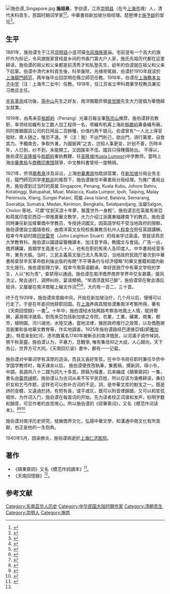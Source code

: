 {{inappropriate tone|time=2016-04-02T18:22:17+00:00}}
{{primarysources|time=2016-04-02T18:22:17+00:00}}
[[File:施伯谟_Singapore.jpg|thumb]] 
'''施祖皋'''{{BD|1881年||1940年||}}，字伯谟，江苏[[崇明县|崇明县]]（在今[[上海市|上海市]]境）人，清代末科貢生，民国时期词学家<ref>{{cite journal|author1=徐兵|title=崇明施姓漫话|url=http://blog.sina.com.cn/s/blog_532ac6020102e77e.html|journal=《风瀛洲》|date=2013年|issue=第7期|access-date=2016-02-19|archive-date=2019-08-22|archive-url=https://web.archive.org/web/20190822054947/http://blog.sina.com.cn/s/blog_532ac6020102e77e.html|dead-url=no}}</ref><ref>{{cite web|author1=徐兵|title=民国时期崇明籍词学家|url=http://daj.shcm.gov.cn/new_cmdaj_szby_qtdqzlbycg/2012-06-05/Detail_158355.htm|website=上海崇明档案史志网|accessdate=2012年|deadurl=yes|archiveurl=https://web.archive.org/web/20160304102549/http://daj.shcm.gov.cn/new_cmdaj_szby_qtdqzlbycg/2012-06-05/Detail_158355.htm|archivedate=2016-03-04}}</ref>，中華書局新加坡分局经理。琵琶博士[[施予龄|施予龄]]的堂兄<ref>{{cite book|author1=徐兵|title=瀛洲派“琵琶博士”施予龄的才艺人生|date=2010年}}</ref>。

==生平==

1881年，施伯谟生于江苏[[崇明县|崇明县]]小竖河镇[[令风旗施家|令风旗施家]]庙。宅前竖有一个高大的旗杆作为标记，令风旗施家曾经是乡间的书香门第大户人家，施氏先祖历代都在这里耕读。施伯谟的祖父和父亲都是前清秀才和私塾先生，幼年的伯谟就在祖父和父亲下启蒙。伯谟中清代末科貢生後，科举废除，光绪帝駕崩，伯谟於1910年就读於[[上海龍門師范|上海龍門師范]]，两年後毕业回崇明在縣立師范任教。1916年，伯谟在[[上海務本女子中学|上海務本女子中学]]（注：上海市二女中）任教。1918年，任江苏省立甲科商業学校教员兼实习商店主任。

[[辛亥革命|辛亥革命]]成功後，[[孫中山|孫中山]]先生之好友，南洋閩籍侨領[[吳世榮_(檳城)|吳世榮]]先生大力提倡为華僑婦女就業。

1919年，由馬来亚[[梹郎屿|梹郎屿]]（Penang）光華日報主筆[[陈宗山|陈宗山]]推荐，施伯谟辞去教职，率领经验織布女工数人加工程师一名，带織布机离上海赴[[梹榔屿|梹榔屿]]筹备織布廠，同时推銷國貨公司的日用品二百餘種，价值约两千银元。伯谟曾有“一人北上得官發財，衆人随之，惟恐不速。予（注：我）不出門則己，欲出門，須行萬里，自食其力。予獨南去，争取外滙，为國振興”之言。岂知人事更变，計划不善，历時半年，人已到，纱不到，未能開工。又因匯率不佳，國貨只得賤價赊出。 不得以，施伯谟在[[吉隆坡|吉隆坡]]与[[梹郎屿|梹郎屿]]重执教鞭，任[[吉隆坡(Kuala_Lumpor)|吉隆坡(Kuala Lumpor)]]中学教师。當時上海[[中華書局|中華書局]]与[[商務印書馆|商務印書馆]]競爭，中文教科書曾经一度畅销。

1921年，侨领[[章希泉|章希泉]]涉及诉讼，上海[[中華書局|中華書局]]怕耽誤营業，在[[新加坡|新加坡]]分局业务主任，龍門師范同学[[李默非|李默非]]的推荐下，施伯谟接任中華書局分局经理。为推广書局业务，施伯谟到过当时的英属 Singapore, Penang, Kuala Kubu, Johore Bahru, Kotatinggi, Batupahat, Muar, Malacca, Kuala Lumpor, Ipoh, Taiping, Malay Peninsula, Klang, Sungei Patani, 荷屬 Java Island, Batavia, Semarang, Soerabja, Sumatra, Medan, Kerimon, Bengkalis, Selatpandjang, 法屬Salgon, Cholon 等地。可謂“仗劍天涯十年夢，飘蓬世外一身輕”。施伯谟志在英属馬來亞和荷属印度尼西亞一带推廣華文教学，大力介绍江浙廣東福建南下的教员，施伯谟同時兼任新加坡華僑中学教员，专授詩词國文。因英語学校不受当地政府的限额，施伯谟便設立國語夜校，由南洋英文女校校長兼教员杭州人[[程幸今|程幸今]]担任英語講解。程幸今年幼时跟[[司徒雷登|司徒雷登]]（John Leighton Stuart）的母亲学过英语，曾就读燕京大学教育科。施伯谟以國語留聲機課本，加注音字母，教國文与會話。广告一出，僑界踴躍，首期学生竟達七八十人，也有在职的馬來人及印度人。中华書局经营多年，業务大振。当时，三民主義英文版己流入馬來亞，当地政府民政厅屡次到中華書局查禁辛亥革命胜利後出版的有関“不平等条约与经济侵略”的華文書籍和國内新文化报刊，施伯谟拒理力爭，程幸今用英语翻译。幸好民政厅中有華文学校的学生，人以“和为贵”，查禁得以通過。施伯谟在南洋僑界商界学界中交友甚廣，接风洗尘，聚会送行，调停纠纷，宴请頻頻。“举酒须逢知己醉”，施伯谟常在聚会酒后赋诗，又屡屡在南洋商報上緝文作词<ref>{{cite journal|author1=施伯谟|title=參觀南通小學筆記|url=http://eresources.nlb.gov.sg/newspapers/Digitised/Article/nysp19240526-1.2.32.1.aspx|journal=南洋商报 (Nanyang Siang Pau)|date=26 May 1924|pages=Page 11|access-date=2016-02-19|archive-date=2016-03-04|archive-url=https://web.archive.org/web/20160304154032/http://eresources.nlb.gov.sg/newspapers/Digitised/Article/nysp19240526-1.2.32.1.aspx|dead-url=no}}</ref><ref>{{cite journal|author1=施伯谟|title=題泉味齋|url=http://eresources.nlb.gov.sg/newspapers/Digitised/Article/nysp19270222-1.2.71.aspx|journal=南洋商报 (Nanyang Siang Pau)|date=22 February 1927|pages=Page 22|access-date=2016-02-19|archive-date=2016-03-04|archive-url=https://web.archive.org/web/20160304155330/http://eresources.nlb.gov.sg/newspapers/Digitised/Article/nysp19270222-1.2.71.aspx|dead-url=no}}</ref><ref>{{cite journal|title=寄懷施伯謨先生|url=http://qk.nuist.edu.cn/yj/ch/reader/create_pdf.aspx?file_no=20090419&flag=1&journal_id=yjxk&year_id=2009|journal=南洋商报 (Nanyang Siang Pau)|date=29 September 1925|pages=Page 18|deadurl=yes|archiveurl=https://web.archive.org/web/20160304054527/http://qk.nuist.edu.cn/yj/ch/reader/create_pdf.aspx?file_no=20090419&flag=1&journal_id=yjxk&year_id=2009|archivedate=2016年3月4日|df=}}</ref>，大约有一百二，三十首。

终于在1929年，施伯谟突患脑中风，开始在新加坡治疗，几个月以后，慢慢可以行走了。于是在年底间他辞职回国。在[[上海|上海]]养病其間伯谟集南洋考察所得，著有《天南回憶録》一書<ref name="#1">{{cite book|author1=施伯谟|title=天南回憶録|url=http://hollis.harvard.edu/primo_library/libweb/action/search.do?vl%28freeText0%29=Shi%2c+Bomo.&vl%2851615747UI0%29=creator&vl%28117501629UI1%29=all_items&vl%281UIStartWith0%29=exact&fn=search&tab=books&mode=Basic&vid=HVD&scp.scps=scope%3a%28HVD_FGDC%29%2cscope%3a%28HVD%29%2cscope%3a%28HVD_VIA%29&ct=lateralLinking|location=哈佛大学燕京图书馆藏|edition=1933年版|access-date=2016-02-19|archive-date=2017-03-05|archive-url=https://web.archive.org/web/20170305005313/http://hollis.harvard.edu/primo_library/libweb/action/search.do?vl%28freeText0%29=Shi%2c+Bomo.&vl%2851615747UI0%29=creator&vl%28117501629UI1%29=all_items&vl%281UIStartWith0%29=exact&fn=search&tab=books&mode=Basic&vid=HVD&scp.scps=scope%3a%28HVD_FGDC%29%2cscope%3a%28HVD%29%2cscope%3a%28HVD_VIA%29&ct=lateralLinking|dead-url=no}}</ref>。十年中，施伯谟经水陆两路考察各地風土人情，賦詩寄興，遍游南洋諸島，對馬來亞包括新加坡之寺院，农業，工業，礦業，商業，都市，植物園，河川湖池，水陸交通，當地法律，殖民政府推行之政策，以及僑胞艰苦創業和各地華文教育等，作实地調查。1925年施伯谟路经巴達维亞城(即[[雅加達|雅加達]])，特意来到红河，憑吊数萬名1740年被斬杀的南洋僑民，以河滿子调作悼詞，祭千秋英靈。施伯谟认为，平暴力，息戰爭, 唯有集信仰之大成，人心歸向，天下為公，世界方可大同。《天南回忆录》書中，都有一一记载。

施伯谟对中華词学有深厚的造诣，而且又喜好笙弦，在中华书局任职时兼任华侨中学国学教师时，每天课余以后， 施伯谟便孜孜執筆，集舊稿，撰新詞，得小令，中調，長調共八十二譜为詞九十多首。原稿为楷書，后来编成《碩果齋詞》一集，書名由[[葉恭绰|葉恭绰]]题。施伯谟认为古词从来不写平民百姓，所以应该为渔樵耕读，桑妇织女和乞丐作题，这样也可以弥补古词的不足。詞，是中華文库的魁宝之一。既是詩的变體，又遠過於詩。有短有長，或平或仄，既可以附音律韻譜，又可以和笙弦唱伴。为作词入门，施伯谟在每首词的开始，先为读者校正词谱和发声，标明字数和韻音，可见作者的良苦用心。所以施伯谟的《硕果斋词》，又名《模范作词读本》。<ref>{{cite book|author1=施伯谟|title=硕果斋词|url=http://search.library.yale.edu/catalog/6056502|location=新加坡中华书局|edition=1924年手稿，1927年修订|access-date=2016-02-19|archive-date=2017-03-05|archive-url=https://web.archive.org/web/20170305033544/http://search.library.yale.edu/catalog/6056502|dead-url=no}}</ref><ref>{{cite book|author1=施伯谟|title=模范作词读本|publisher=PL2802.H676.A6|url=http://search.library.yale.edu/catalog/6056502|location=耶鲁大学图书馆藏|edition=1935年修订再版|access-date=2016-02-19|archive-date=2017-03-05|archive-url=https://web.archive.org/web/20170305033544/http://search.library.yale.edu/catalog/6056502|dead-url=no}}</ref><ref>{{cite journal|author1=曹辛华|title=民国时期清词选本考索|url=http://qk.nuist.edu.cn/yj/ch/reader/create_pdf.aspx?file_no=20090419&flag=1&journal_id=yjxk&year_id=2009|journal=阅江学刊|date=2009年|issue=第4期|deadurl=yes|archiveurl=https://web.archive.org/web/20160304054527/http://qk.nuist.edu.cn/yj/ch/reader/create_pdf.aspx?file_no=20090419&flag=1&journal_id=yjxk&year_id=2009|archivedate=2016年3月4日|df=}}</ref>

施伯谟对南洋历史研究，發展僑界文化，弘揚中華文學，和溝通中南文化有所貢献，也正是他的一生抱負。

1940年5月，因染肺炎，施伯谟病逝於[[上海仁济医院|上海仁济医院]]。

==著作==
*《碩果齋詞》又名《模范作詞讀本》<ref>{{cite book|author1=施伯谟|title=碩果齋詞|url=http://search.library.yale.edu/catalog/6056502|location=耶鲁大学图书馆藏|edition=1935年修订再版|access-date=2016-02-19|archive-date=2017-03-05|archive-url=https://web.archive.org/web/20170305033544/http://search.library.yale.edu/catalog/6056502|dead-url=no}}</ref>。
*《天南回憶録》<ref name="#1"/>。

==参考文献==

{{reflist|25em}}

[[Category:东南亚华人历史|Category:东南亚华人历史]]
[[Category:中华民国大陆时期作家|Category:中华民国大陆时期作家]]
[[Category:清朝贡生|Category:清朝贡生]]
[[Category:崇明人|Category:崇明人]]
[[Category:施姓|Category:施姓]]